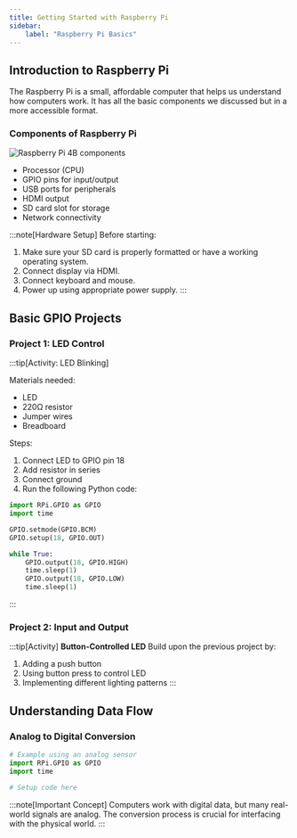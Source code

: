 ```yaml
---
title: Getting Started with Raspberry Pi
sidebar:
    label: "Raspberry Pi Basics"
---
```


## Introduction to Raspberry Pi

The Raspberry Pi is a small, affordable computer that helps us understand how computers work. It has all the basic components we discussed but in a more accessible format.

### Components of Raspberry Pi

![Raspberry Pi 4B components](../images-common/raspberry-pi-4b-board-layout-top-view.png)

- Processor (CPU)
- GPIO pins for input/output
- USB ports for peripherals
- HDMI output
- SD card slot for storage
- Network connectivity

:::note[Hardware Setup]
Before starting:
1. Make sure your SD card is properly formatted or have a working operating system.
2. Connect display via HDMI.
3. Connect keyboard and mouse.
4. Power up using appropriate power supply.
:::

## Basic GPIO Projects

### Project 1: LED Control
:::tip[Activity: LED Blinking]

Materials needed:
- LED
- 220Ω resistor
- Jumper wires
- Breadboard

Steps:
1. Connect LED to GPIO pin 18
2. Add resistor in series
3. Connect ground
4. Run the following Python code:
```python
import RPi.GPIO as GPIO
import time

GPIO.setmode(GPIO.BCM)
GPIO.setup(18, GPIO.OUT)

while True:
    GPIO.output(18, GPIO.HIGH)
    time.sleep(1)
    GPIO.output(18, GPIO.LOW)
    time.sleep(1)
```
:::

### Project 2: Input and Output
:::tip[Activity]
**Button-Controlled LED**
Build upon the previous project by:
1. Adding a push button
2. Using button press to control LED
3. Implementing different lighting patterns
:::

## Understanding Data Flow

### Analog to Digital Conversion
```python
# Example using an analog sensor
import RPi.GPIO as GPIO
import time

# Setup code here
```

:::note[Important Concept]
Computers work with digital data, but many real-world signals are analog. The conversion process is crucial for interfacing with the physical world.
:::